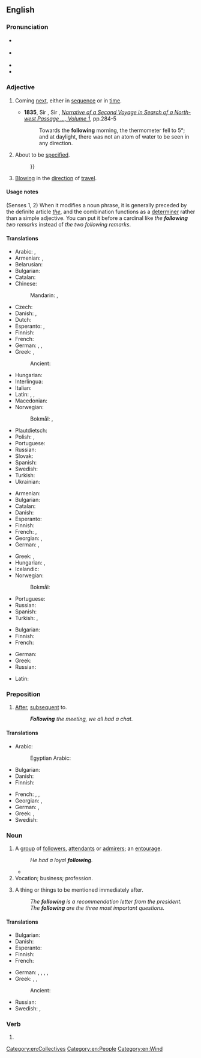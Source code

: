==English==

===Pronunciation===
* {{a|RP}} {{IPA|en|/ˈfɒləʊɪŋ/}}
* {{a|GenAm}} {{IPA|en|/ˈfɑloʊɪŋ/}}
* {{audio|en|en-us-following.ogg|Audio (US)}}
* {{hyphenation|en|fol|low|ing}}

===Adjective===
{{en-adj|-}}

# Coming [[next]], either in [[sequence]] or in [[time]].
#: {{syn|en|succeeding|Thesaurus:subsequent}}
#: {{ant|en|preceding|Thesaurus:former}}
#: {{ux|en|See the '''following''' section.}}
#* '''1835''', Sir {{w|John Ross (Arctic explorer)|John Ross}}, Sir {{w|James Clark Ross}}, ''[http://books.google.com.au/books?id=SdQBAAAAYAAJ Narrative of a Second Voyage in Search of a North-west Passage &hellip;, Volume 1]'', pp.284-5
#*: Towards the '''following''' morning, the thermometer fell to 5&deg;; and at daylight, there was not an atom of water to be seen in any direction.
# About to be [[specified]].
#: {{syn|en|undermentioned}}
#: {{ant|en|abovementioned|aforementioned|aforesaid}}
#: {{ux|en|The '''following''' words have no definition{{...}}}}
# {{lb|en|of a wind}} [[blowing|Blowing]] in the [[direction]] of [[travel]].
#: {{ux|en|The '''following''' wind sped us on our way.}}

====Usage notes====
(Senses 1, 2) When it modifies a noun phrase, it is generally preceded by the definite article ''[[the]]'', and the combination functions as a [[determiner]] rather than a simple adjective. You can put it before a cardinal like ''the '''following''' two remarks'' instead of ''the two following remarks''.

====Translations====
{{trans-top|next in sequence or time}}
* Arabic: {{qualifier|indefinite}} {{t|ar|تَالٍ}}, {{qualifier|definite}} {{t|ar|التَّالِي}}
* Armenian: {{t+|hy|հաջորդ}}, {{t|hy|հետևյալ}}
* Belarusian: {{t|be|насту́пны}}
* Bulgarian: {{t+|bg|сле́дващ}}
* Catalan: {{t+|ca|següent}}
* Chinese:
*: Mandarin: {{t+|cmn|下列|tr=xiàliè}}, {{t+|cmn|下|tr=xià}}
* Czech: {{t+|cs|následující}}
* Danish: {{t|da|følgende}}, {{t+|da|næste}}
* Dutch: {{t+|nl|volgende}}
* Esperanto: {{t|eo|sekvinta}}, {{t|eo|sekvanta}}
* Finnish: {{t+|fi|seuraava}}
* French: {{t+|fr|suivant}}
* German: {{t+|de|folgend}}, {{t+|de|anschließend}}, {{t|de|nachstehend}}
* Greek: {{t+|el|ακόλουθος|m}}, {{t+|el|κάτωθι}}
*: Ancient: {{t|grc|ἀκόλουθος}}
{{trans-mid}}
* Hungarian: {{t+|hu|következő}}
* Interlingua: {{t|ia|sequente}}
* Italian: {{t+|it|seguente}}
* Latin: {{t|la|sequens}}, {{t|la|deinceps}}, {{t+|la|posterus}}
* Macedonian: {{t|mk|следен}}
* Norwegian:
*: Bokmål: {{t+|nb|følgende}}, {{t+|nb|påfølgende}}
* Plautdietsch: {{t|pdt|näakjst}}
* Polish: {{t+|pl|następny}}, {{t+|pl|następujący}}
* Portuguese: {{t+|pt|seguinte}}
* Russian: {{t+|ru|сле́дующий}}
* Slovak: {{t|sk|nasledujúci}}
* Spanish: {{t+|es|siguiente}}
* Swedish: {{t+|sv|följande}}
* Turkish: {{t+|tr|ertesi}}
* Ukrainian: {{t|uk|насту́пний}}
{{trans-bottom}}

{{trans-top|to be specified}}
* Armenian: {{t|hy|հետևյալ}}
* Bulgarian: {{t+|bg|сле́ден}}
* Catalan: {{t+|ca|següent}}
* Danish: {{t+|da|næste}}
* Esperanto: {{t|eo|jena}}
* Finnish: {{t+|fi|seuraava}}
* French: {{t+|fr|suivant}}, {{t+|fr|ci-après}}
* Georgian: {{t|ka|შემდეგი}}, {{t|ka|შემდგომი}}
* German: {{t+|de|folgend}}, {{t|de|nachstehend}}
{{trans-mid}}
* Greek: {{t+|el|εξής}}, {{t+|el|ακόλουθος|m}}
* Hungarian: {{t+|hu|következő}}, {{t+|hu|alábbi}}
* Icelandic: {{t|is|eftirfarandi}}
* Norwegian:
*: Bokmål: {{t+|nb|følgende}}
* Portuguese: {{t+|pt|seguinte}}
* Russian: {{t+|ru|сле́дующий}}
* Spanish: {{t+|es|próximo}}
* Turkish: {{t|tr|müteakkip}}, {{t+|tr|sonraki}}
{{trans-bottom}}

{{trans-top|wind blowing in the direction of travel}}
* Bulgarian: {{t|bg|попъ́тен}}
* Finnish: {{t+|fi|myötäinen}}
* French: {{t+|fr|favorable}}
{{trans-mid}}
* German: {{t+|de|folgend}}
* Greek: {{t+|el|ούριος|m}}
* Russian: {{t+|ru|попу́тный}}
{{trans-bottom}}

{{checktrans-top}}
* Latin: {{t-check|la|sequens}}
{{trans-mid}}
{{trans-bottom}}

===Preposition===
{{en-prep}}

# [[after|After]], [[subsequent]] to.
#: '' '''Following''' the meeting, we all had a chat.''

====Translations====
{{trans-top|subsequent to}}
* Arabic: {{t+|ar|بَعْد}}
*: Egyptian Arabic: {{t|arz|بعد|tr=baʿd|sc=Arab}}
* Bulgarian: {{t+|bg|след|sc=Cyrl}}
* Danish: {{t+|da|efter}}
* Finnish: {{t+|fi|jälkeen}}
{{trans-mid}}
* French: {{t+|fr|après}}, {{t|fr|postérieurement à}}, {{t+|fr|à la suite de}}
* Georgian: {{t|ka|შემდგომ}}, {{t|ka|შემდეგ}}
* German: {{t+|de|folgend}}, {{t+|de|nach}}
* Greek: {{t+|el|κατόπιν}}, {{t+|el|ακολούθως}}
* Swedish: {{t+|sv|efter}}
{{trans-bottom}}

===Noun===
{{en-noun}}

# A [[group]] of [[follower]]s, [[attendant]]s or [[admirer]]s; an [[entourage]].
#: ''He had a loyal '''following'''.''
#* {{quote-journal
|en
|date=September 29, 2011
|author=Jon Smith
|title=Tottenham 3 - 1 Shamrock Rovers
|work=BBC Sport
|url=http://news.bbc.co.uk/sport2/hi/football/15014632.stm
|page=
|passage=And White Hart Lane was stunned when Rovers scored just five minutes after the restart in front of their away '''following'''.}}
# Vocation; business; profession.
# {{lb|en|with definite article, treated as singular or plural}} A thing or things to be mentioned immediately after.
#: ''The '''following''' is a recommendation letter from the president.''
#: ''The '''following''' are the three most important questions.''

====Translations====
{{trans-top|group of followers}}
* Bulgarian: {{t+|bg|свита|f|sc=Cyrl}}
* Danish: {{t|da|følge|n}}
* Esperanto: {{t|eo|adeptaro}}
* Finnish: {{t|fi|kannattajakunta}}
* French: {{t+|fr|mouvance}}
{{trans-mid}}
* German: {{t+|de|Anhänger|f-p}}, {{t|de|Anhängerschaft|f}}, {{t+|de|Gefolge|n}}, {{t+|de|Gefolgschaft|f}}, {{t+|de|Fangemeinde|f}}
* Greek: {{t+|el|ακολουθία|f}}, {{t+|el|συνοδεία|f}}, {{t+|el|κοινό|n}}
*: Ancient: {{t|grc|ἀκολουθία|f}}
* Russian: {{t+|ru|аудито́рия|f}}
* Swedish: {{t+|sv|följe|n}}, {{t+|sv|anhängare|c-p}}
{{trans-bottom}}

===Verb===
{{head|en|verb form}}

# {{present participle of|en|follow|nocat=1}}

[[Category:en:Collectives]]
[[Category:en:People]]
[[Category:en:Wind]]